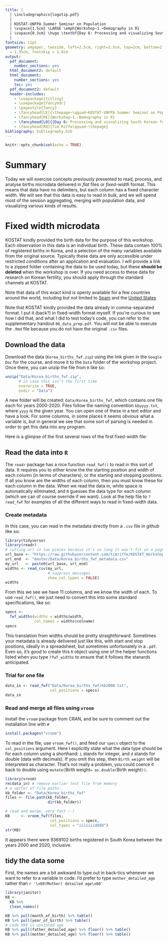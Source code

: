 ```yaml
---
title: | 
  | \includegraphics{logotip.pdf}
  |
  | KOSTAT-UNFPA Summer Seminar on Population
  | \vspace{1.5cm} \LARGE \emph{Workshop~1.~Demography in R}
  | \vspace{0.3cm} \huge \textbf{Day 6: Processing and visualizing South Korean fertility microdata}\vspace{0.6cm}
  | 
fontsize: 11pt
geometry: a4paper, twoside, left=2.5cm, right=2.5cm, top=2cm, bottom=2.8cm, headsep
  = 1.35cm, footskip = 1.6cm
output:
  pdf_document:
    number_sections: yes
  html_document2: default
  html_document:
    number_sections: yes
    toc: yes
  pdf_document2: default
  header-includes:
    - \usepackage{titling}
    - \usepackage{fancyhdr}
    - \pagestyle{fancy}
    - \fancyhead[LE]{\thepage~\qquad~KOSTAT-UNFPA Summer Seminar on Population}
    - \fancyhead[RE]{Workshop~1.~Demography in R}
    - \fancyhead[LO]{{Day 6: Processing and visualizing South Korean fertility microdata}}
    - \fancyhead[RO]{Tim Riffe\qquad~\thepage}
bibliography: bibliography.bib
---
```


```r
knitr::opts_chunk$set(echo = TRUE)
```

\noindent\makebox[\textwidth][c]{
  \begin{minipage}[t]{0.8\textwidth}
    \centering
    \Large{Instructor: Tim Riffe \\ \texttt{tim.riffe@ehu.eus}}
   
    \vspace{.5cm}
    \Large{Assistants: \\ Jinyeon Jo: \texttt{jyjo43043@gmail.com} \\ Rustam Tursun-Zade: \texttt{rustam.tursunzade@gmail.com}}
  \end{minipage}
}


\vspace{0.8cm}
\begin{center}
\large{3 August 2022}
\end{center}
\vspace{0.8cm}


\tableofcontents

# Summary
Today we will exercise concepts previously presented to read, process, and analyse births microdata delivered in *flat* files or *fixed-width* format. This means that data have no delimiters, but each column has a fixed character width. We will see that this data is easy to read in bulk, and we will spend most of the session aggregating, merging with population data, and visualizing various kinds of results.

# Fixed width microdata
KOSTAT kindly provided the birth data for the purpose of this workshop. Each observation in this data is an individual birth. These data contain 100% of registered births in Korea, and a selection of the many variables available from the original source. Typically these data are only accessible under restricted conditions after an application and evaluation. I will provide a link to a zipped folder containing the data to be used today, but these **should be deleted** when the workshop is over. If you need access to these data for research on Korean fertility, you should apply through the standard channels at KOSTAT. 

Note that data of this exact kind is openly available for a few countries around the world, including but not limited to [Spain](https://www.ine.es/dyngs/INEbase/en/operacion.htm?c=Estadistica_C&cid=1254736177007&menu=resultados&idp=1254735573002#!tabs-1254736195443) and the [United States](https://www.cdc.gov/nchs/data_access/vitalstatsonline.htm)

Note that KOSTAT kindly provided the data already in comma-separated format. I put it (back?) in fixed-width format myself. If you're curious to see how I did that, and what I did to test today's code, you can refer to the supplementary handout `06_data_prep.pdf`. You will not be able to execute the `.Rmd` file because you do not have the original `.csv` files. 

## Download the data
Download the data (`Korea_births_fwf.zip`) using the link given in the `Google Doc` for the course, and move it to the `Data` folder of the workshop project. Once there, you can unzip the file from `R` like so:

```r
unzip("Data/Korea_births_fwf.zip", 
      # in case this isn't the first time
      overwrite = TRUE,
      exdir = "Data")
```
A new folder will be created: `Data/Korea_births_fwf`, which contains one file each for years 2000-2020. Files follow the naming convention `kbyyyy.txt`, where `yyyy` is the given year. You can open one of these in a text editor and have a look. For some columns, in some places it seems obvious what a variable is, but in general we see that some sort of parsing is needed in order to get this data into any program.

Here is a glimpse of the first several rows of the first fixed-width file:
\begin{verbatim}
2000   2000   1   1      12000   1 36   34   35 2.36  
2000   2000   1   1      12000   1 27   27   37 2.4   
2000   2000   1   1      12000   1 25   25   37 2.9   
2000   2000   1   1      12000   1 29   26   38 3.49  
2000   2000   1   1      12000   1 31   24   39 3.16  
2000   2000   1   1      12000   1 35   29   39 3.24  
2000   2000   1   1      12000   1 29   28   40 3.05  
2000   2000   1   1      12000   1 34   27   40 3.3  
\end{verbatim}



## Read the data into `R`

The `readr` package has a nice function `read_fwf()` to read in this sort of data. It requires you to either know the the starting position and width of each column (in terms of characters), or the starting and stopping positions. If all you know are the widths of each column, then you must know these for each column in the data. When we read the data in, white space is automatically eliminated, and `R` guesses the data type for each column (which we can of course override if we want). Look at the help file to `?read_fwf` for examples of all the different ways to read in fixed-width data.

### Create metadata
In this case, you can read in the metadata directly from a `.csv` file in github like so:
```r
library(tidyverse)
library(readr)
# cutting url in two pieces because it's so long it won't fit on a page!
url_base <- "https://raw.githubusercontent.com/timriffe/KOSTAT_Workshop1/"
url_end  <- "master/Data/Korea_births_fwf_metadata.csv"
my_url   <- paste0(url_base, url_end)
widths <- read_csv(my_url,
                   # suppress messages
                   show_col_types = FALSE)
widths
```
From this we see we have 11 columns, and we know the width of each. To use `read_fwf()`, we just need to convert this into some standard specifications, like so:

```r
specs <-
  fwf_widths(widths = widths$width,
             col_names = widths$colname)
specs
```
This translation from widths should be pretty straightforward. Sometimes your metadata is already delivered just like this, with start and stop positions, ideally in a spreadsheet, but sometimes unfortunately in a `.pdf`. Even so, it's good to create this `R` object using one of the helper functions listed when you type `?fwf_widths` to ensure that it follows the stanards anticipated.

### Trial for one file
```r
data_in <- read_fwf("Data/Korea_births_fwf/kb2000.txt",
                    col_positions = specs)
data_in
```

### Read and merge all files using `vroom`

Install the `vroom` package from CRAN, and be sure to comment out the installation line with `#`
```r
install.packages("vroom")
```

To read in the file, use `vroom_fwf()`, and feed our `specs` object to the `col_positions` argument. Here I explicitly state what the data type should be for each column using a shorthand: `i` stands for integer, and `d` stands for double (data with decimals). If you omit this step, then `Birth weight` will be interpreted as character. That's not really a problem, you could coerce it back to double using `mutate(`Birth weight` = as.double(`Birth weight`))`.
```r
library(vroom)
rm(data_in) # remove earlier test file from memory
# a vector of file paths:
kb_folder <- "Data/Korea_births_fwf"
files <- file.path(kb_folder,
                   dir(kb_folder))

# read and merge, very fast :-)
KB     <- vroom_fwf(files,
                    col_positions = specs,
                    col_types = "iiiiiiidddd")
str(KB)
```

It appears there were 9369102 births registered in South Korea between the years 2000 and 2020, inclusive.

## tidy the data some

First, the names are a bit awkward to type out in back-tics whenever we want to refer to a variable in code. I'd prefer to type `mother_detailed_age` rather than `r '\x60(Mother) detailed age\x60'`

```r
library(janitor)
KB <-
  KB %>% 
  clean_names()
```



```r
KB %>% pull(month_of_birth) %>% table()
KB %>% pull(year_of_birth) %>% table()
# code 999 is unstated age
KB %>% pull(father_detailed_age) %>% floor() %>% table()
KB %>% pull(mother_detailed_age) %>% floor() %>% table()
```

